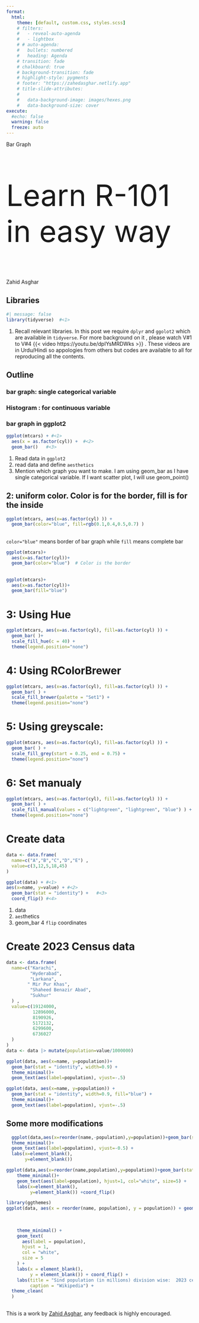 ---
format:
  html: 
    theme: [default, custom.css, styles.scss]
    # filters:
    #   - reveal-auto-agenda
    #   - lightbox
    # # auto-agenda:
    #   bullets: numbered
    #   heading: Agenda
    # transition: fade
    # chalkboard: true
    # background-transition: fade
    # highlight-style: pygments
    # footer: "https://zahedasghar.netlify.app"
    # title-slide-attributes:
    #   
    #   data-background-image: images/hexes.png
    #   data-background-size: cover
execute:
  #echo: false
  warning: false
  freeze: auto
---

::: r-fit-text
[Bar Graph ]{.flow}
:::

::: {style="font-size: 80px"}
[Learn R-101 in easy way]{.flow}
:::

Zahid Asghar



## Libraries

```{r}
#| message: false
library(tidyverse)  #<1>
```
1. Recall relevant libraries. In this post we require `dplyr` and `ggolot2` which are available in `tidyverse`. For more background on it , please watch V#1 to V#4  {{< video https://youtu.be/dpIYsMRDWks >}} . These videos are in Urdu/Hindi so appologies from others but codes are available to all for reproducing all the contents.


## Outline
### bar graph: single categorical variable
### Histogram : for continuous variable
### bar graph in ggplot2


```{r}


ggplot(mtcars) + #<1>
  aes(x = as.factor(cyl)) +  #<2>
  geom_bar()   #<3>

```

1. Read data in `ggplot2`
2. read data and define `aesthetics` 
3. Mention which graph you want to make. I am using geom_bar as I have single categorical variable. If I want scatter plot, I will use geom_point()

## 2: uniform color. Color is for the border, fill is for the inside
```{r}

ggplot(mtcars, aes(x=as.factor(cyl) )) +
  geom_bar(color="blue", fill=rgb(0.1,0.4,0.5,0.7) )
```

##
`color="blue"` means border of bar graph while `fill` means complete bar

```{r}
ggplot(mtcars)+
  aes(x=as.factor(cyl))+
  geom_bar(color="blue")  # Color is the border

```

##

```{r}
ggplot(mtcars)+
  aes(x=as.factor(cyl))+
  geom_bar(fill="blue")


```

# 3: Using Hue

```{r}
ggplot(mtcars, aes(x=as.factor(cyl), fill=as.factor(cyl) )) + 
  geom_bar( )+
  scale_fill_hue(c = 40) +
  theme(legend.position="none")

```

# 4: Using RColorBrewer

```{r}
ggplot(mtcars, aes(x=as.factor(cyl), fill=as.factor(cyl) )) + 
  geom_bar( ) +
  scale_fill_brewer(palette = "Set1") +
  theme(legend.position="none")
```

# 5: Using greyscale:

```{r}
ggplot(mtcars, aes(x=as.factor(cyl), fill=as.factor(cyl) )) + 
  geom_bar( ) +
  scale_fill_grey(start = 0.25, end = 0.75) +
  theme(legend.position="none")
```

# 6: Set manualy

```{r}
ggplot(mtcars, aes(x=as.factor(cyl), fill=as.factor(cyl) )) +  
  geom_bar( ) +
  scale_fill_manual(values = c("lightgreen", "lightgreen", "blue") ) +
  theme(legend.position="none") 
```



# Create data

```{r}
data <- data.frame(
  name=c("A","B","C","D","E") ,  
  value=c(3,12,5,18,45)
)

ggplot(data) + #<1>
aes(x=name, y=value) + #<2>
  geom_bar(stat = "identity") +   #<3>
  coord_flip() #<4>

```

1. data
2. `aes`thetics
3. geom_bar
4 `flip` coordinates

# Create 2023 Census data


```{r}
data <- data.frame(
  name=c("Karachi",
         "Hyderabad",
         "Larkana",
        " Mir Pur Khas",
         "Shaheed Benazir Abad",
         "Sukhur"
  ) ,  
  value=c(19124000,
          12896000,
          8190926,
          5172132,
          6299600,
          6736027
  )
)
data <- data |> mutate(population=value/1000000) 
```



```{r}
ggplot(data, aes(x=name, y=population))+ 
  geom_bar(stat = "identity", width=0.9) +
  theme_minimal()+
  geom_text(aes(label=population), vjust=-.5)
```


```{r}
ggplot(data, aes(x=name, y=population)) + 
  geom_bar(stat = "identity", width=0.9, fill="blue") +
  theme_minimal()+
  geom_text(aes(label=population), vjust=-.5)

```



## Some more modifications

```{r}
  ggplot(data,aes(x=reorder(name,-population),y=population))+geom_bar(stat="identity", fill="blue", width = 0.8)+
  theme_minimal()+
  geom_text(aes(label=population), vjust=-0.5) +
  labs(x=element_blank(),
       y=element_blank())
```
  
  
  
```{r}
ggplot(data,aes(x=reorder(name,population),y=population))+geom_bar(stat="identity", fill="blue", width = 0.8)+
    theme_minimal()+
    geom_text(aes(label=population), hjust=1, col="white", size=5) +
    labs(x=element_blank(),
         y=element_blank()) +coord_flip()
```  

  



```{r}
library(ggthemes)
ggplot(data, aes(x = reorder(name, population), y = population)) + geom_bar(stat =
                                                                                "identity",
                                                                              fill = "blue",
                                                                              width = 0.8) +
    theme_minimal() +
    geom_text(
      aes(label = population),
      hjust = 1,
      col = "white",
      size = 5
    ) +
    labs(x = element_blank(),
         y = element_blank()) + coord_flip() + 
    labs(title = "Sind population (in millions) division wise:  2023 census",
         caption = "Wikipedia") +
  theme_clean(
  )
  
``` 
  
  
  
  
  
This is a work by [Zahid Asghar](https:zahidasghar.com), any feedback is highly encouraged.